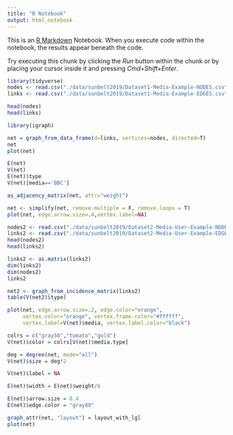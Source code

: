 ```yaml
---
title: "R Notebook"
output: html_notebook
---
```


This is an [R Markdown](http://rmarkdown.rstudio.com) Notebook. When you execute code within the notebook, the results appear beneath the code. 

Try executing this chunk by clicking the *Run* button within the chunk or by placing your cursor inside it and pressing *Cmd+Shift+Enter*. 

```r
library(tidyverse)
nodes <- read.csv("./data/sunbelt2019/Dataset1-Media-Example-NODES.csv", header=T, as.is=T)
links <- read.csv("./data/sunbelt2019/Dataset1-Media-Example-EDGES.csv", header=T, as.is=T)

head(nodes)
head(links)
```

```r
library(igraph)

net = graph_from_data_frame(d=links, vertices=nodes, directed=T)
net
plot(net)
```
```r
E(net)
V(net)
E(net)$type
V(net)[media=='BBC']
```
```r
as_adjacency_matrix(net, attr="weight")
```
```r
net <- simplify(net, remove.multiple = F, remove.loops = T) 
plot(net, edge.arrow.size=.4,vertex.label=NA)

```
```r
nodes2 <- read.csv("./data/sunbelt2019/Dataset2-Media-User-Example-NODES.csv", header=T, as.is=T)
links2 <- read.csv("./data/sunbelt2019/Dataset2-Media-User-Example-EDGES.csv", header=T, row.names=1)
head(nodes2)
head(links2)
```

```r
links2 <- as.matrix(links2)
dim(links2)
dim(nodes2)
links2
```
```r
net2 <- graph_from_incidence_matrix(links2)
table(V(net2)$type)
```
```r
plot(net, edge.arrow.size=.2, edge.color="orange",
     vertex.color="orange", vertex.frame.color="#ffffff",
     vertex.label=V(net)$media, vertex.label.color="black")
```

```r
colrs = c("gray50","tomato","gold")
V(net)$color = colrs[V(net)$media.type]

deg = degree(net, mode="all")
V(net)$size = deg*2

V(net)$label = NA

E(net)$width = E(net)$weight/6

E(net)$arrow.size = 0.4
E(net)$edge.color = "gray80"

graph_attr(net, "layout") = layout_with_lgl
plot(net)
```

```r
```


```r
```


```r
```

